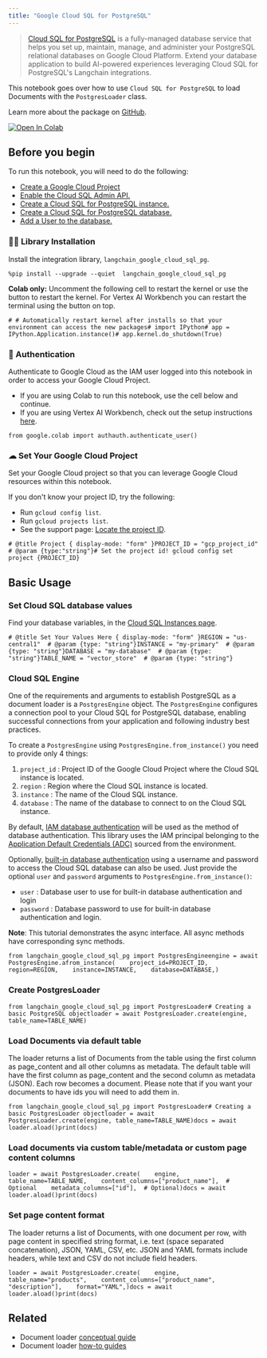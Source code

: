 ```yaml
---
title: "Google Cloud SQL for PostgreSQL"
---
```


> [Cloud SQL for PostgreSQL](https://cloud.google.com/sql/oss/postgres) is a fully-managed database service that helps you set up, maintain, manage, and administer your PostgreSQL relational databases on Google Cloud Platform. Extend your database application to build AI-powered experiences leveraging Cloud SQL for PostgreSQL's Langchain integrations.

This notebook goes over how to use `Cloud SQL for PostgreSQL` to load Documents with the `PostgresLoader` class.

Learn more about the package on [GitHub](https://github.com/googleapis/langchain-google-cloud-sql-pg-python/).

[![Open In Colab](/images/oss/integrations/document_loaders/google_cloud_sql_pg/assets/colab-badge.svg)](https://colab.research.google.com/github/googleapis/langchain-google-cloud-sql-pg-python/blob/main/oss/document_loader.ipynb)

## Before you begin

To run this notebook, you will need to do the following:

* [Create a Google Cloud Project](https://developers.google.com/workspace/guides/create-project)
* [Enable the Cloud SQL Admin API.](https://console.cloud.google.com/marketplace/product/google/sqladmin.googleapis.com)
* [Create a Cloud SQL for PostgreSQL instance.](https://cloud.google.com/sql/oss/postgres/create-instance)
* [Create a Cloud SQL for PostgreSQL database.](https://cloud.google.com/sql/oss/postgres/create-manage-databases)
* [Add a User to the database.](https://cloud.google.com/sql/oss/postgres/create-manage-users)

### 🦜🔗 Library Installation

Install the integration library, `langchain_google_cloud_sql_pg`.

```
%pip install --upgrade --quiet  langchain_google_cloud_sql_pg
```

**Colab only:** Uncomment the following cell to restart the kernel or use the button to restart the kernel. For Vertex AI Workbench you can restart the terminal using the button on top.

```
# # Automatically restart kernel after installs so that your environment can access the new packages# import IPython# app = IPython.Application.instance()# app.kernel.do_shutdown(True)
```

### 🔐 Authentication

Authenticate to Google Cloud as the IAM user logged into this notebook in order to access your Google Cloud Project.

* If you are using Colab to run this notebook, use the cell below and continue.
* If you are using Vertex AI Workbench, check out the setup instructions [here](https://github.com/GoogleCloudPlatform/generative-ai/tree/main/setup-env).

```
from google.colab import authauth.authenticate_user()
```

### ☁ Set Your Google Cloud Project

Set your Google Cloud project so that you can leverage Google Cloud resources within this notebook.

If you don't know your project ID, try the following:

* Run `gcloud config list`.
* Run `gcloud projects list`.
* See the support page: [Locate the project ID](https://support.google.com/googleapi/answer/7014113).

```
# @title Project { display-mode: "form" }PROJECT_ID = "gcp_project_id"  # @param {type:"string"}# Set the project id! gcloud config set project {PROJECT_ID}
```

## Basic Usage

### Set Cloud SQL database values

Find your database variables, in the [Cloud SQL Instances page](https://console.cloud.google.com/sql/instances).

```
# @title Set Your Values Here { display-mode: "form" }REGION = "us-central1"  # @param {type: "string"}INSTANCE = "my-primary"  # @param {type: "string"}DATABASE = "my-database"  # @param {type: "string"}TABLE_NAME = "vector_store"  # @param {type: "string"}
```

### Cloud SQL Engine

One of the requirements and arguments to establish PostgreSQL as a document loader is a `PostgresEngine` object. The `PostgresEngine` configures a connection pool to your Cloud SQL for PostgreSQL database, enabling successful connections from your application and following industry best practices.

To create a `PostgresEngine` using `PostgresEngine.from_instance()` you need to provide only 4 things:

1. `project_id` : Project ID of the Google Cloud Project where the Cloud SQL instance is located.
2. `region` : Region where the Cloud SQL instance is located.
3. `instance` : The name of the Cloud SQL instance.
4. `database` : The name of the database to connect to on the Cloud SQL instance.

By default, [IAM database authentication](https://cloud.google.com/sql/oss/postgres/iam-authentication) will be used as the method of database authentication. This library uses the IAM principal belonging to the [Application Default Credentials (ADC)](https://cloud.google.com/oss/authentication/application-default-credentials) sourced from the environment.

Optionally, [built-in database authentication](https://cloud.google.com/sql/oss/postgres/users) using a username and password to access the Cloud SQL database can also be used. Just provide the optional `user` and `password` arguments to `PostgresEngine.from_instance()`:

* `user` : Database user to use for built-in database authentication and login
* `password` : Database password to use for built-in database authentication and login.

**Note**: This tutorial demonstrates the async interface. All async methods have corresponding sync methods.

```
from langchain_google_cloud_sql_pg import PostgresEngineengine = await PostgresEngine.afrom_instance(    project_id=PROJECT_ID,    region=REGION,    instance=INSTANCE,    database=DATABASE,)
```

### Create PostgresLoader

```
from langchain_google_cloud_sql_pg import PostgresLoader# Creating a basic PostgreSQL objectloader = await PostgresLoader.create(engine, table_name=TABLE_NAME)
```

### Load Documents via default table

The loader returns a list of Documents from the table using the first column as page\_content and all other columns as metadata. The default table will have the first column as page\_content and the second column as metadata (JSON). Each row becomes a document. Please note that if you want your documents to have ids you will need to add them in.

```
from langchain_google_cloud_sql_pg import PostgresLoader# Creating a basic PostgresLoader objectloader = await PostgresLoader.create(engine, table_name=TABLE_NAME)docs = await loader.aload()print(docs)
```

### Load documents via custom table/metadata or custom page content columns

```
loader = await PostgresLoader.create(    engine,    table_name=TABLE_NAME,    content_columns=["product_name"],  # Optional    metadata_columns=["id"],  # Optional)docs = await loader.aload()print(docs)
```

### Set page content format

The loader returns a list of Documents, with one document per row, with page content in specified string format, i.e. text (space separated concatenation), JSON, YAML, CSV, etc. JSON and YAML formats include headers, while text and CSV do not include field headers.

```
loader = await PostgresLoader.create(    engine,    table_name="products",    content_columns=["product_name", "description"],    format="YAML",)docs = await loader.aload()print(docs)
```

## Related

* Document loader [conceptual guide](/oss/concepts/document_loaders)
* Document loader [how-to guides](/oss/how_to/#document-loaders)
